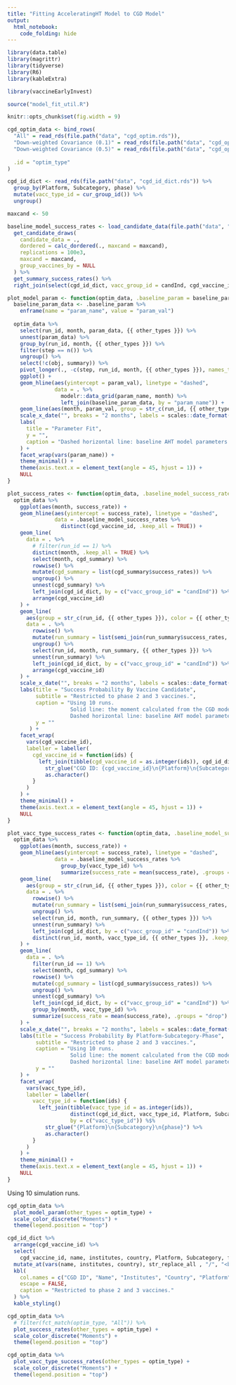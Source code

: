 ```yaml
---
title: "Fitting AcceleratingHT Model to CGD Model"
output: 
  html_notebook:
    code_folding: hide
---
```


```r
library(data.table)
library(magrittr)
library(tidyverse)
library(R6)
library(kableExtra)

library(vaccineEarlyInvest)

source("model_fit_util.R")

knitr::opts_chunk$set(fig.width = 9)
```

```r
cgd_optim_data <- bind_rows(
  "All" = read_rds(file.path("data", "cgd_optim.rds")),
  "Down-weighted Covariance (0.1)" = read_rds(file.path("data", "cgd_optim_vcov_weighted_0.1.rds")), 
  "Down-weighted Covariance (0.5)" = read_rds(file.path("data", "cgd_optim_vcov_weighted_0.5.rds")), 
  
  .id = "optim_type" 
) 

cgd_id_dict <- read_rds(file.path("data", "cgd_id_dict.rds")) %>% 
  group_by(Platform, Subcategory, phase) %>% 
  mutate(vacc_type_id = cur_group_id()) %>% 
  ungroup()
```

```r
maxcand <- 50

baseline_model_success_rates <- load_candidate_data(file.path("data", "vaccinesSummaryCGD.csv")) %>% 
  get_candidate_draws(
    candidate_data = ., 
    dordered = calc_dordered(., maxcand = maxcand),
    replications = 100e3, 
    maxcand = maxcand,
    group_vaccines_by = NULL 
  ) %>% 
  get_summary_success_rates() %>%
  right_join(select(cgd_id_dict, vacc_group_id = candInd, cgd_vaccine_id, vacc_type_id), by = "vacc_group_id")
```


```r
plot_model_param <- function(optim_data, .baseline_param = baseline_param, other_types = NULL) {
  baseline_param_data <- .baseline_param %>% 
    enframe(name = "param_name", value = "param_val")
  
  optim_data %>% 
    select(run_id, month, param_data, {{ other_types }}) %>% 
    unnest(param_data) %>% 
    group_by(run_id, month, {{ other_types }}) %>%
    filter(step == n()) %>%
    ungroup() %>%
    select(!c(obj, summary)) %>%  
    pivot_longer(., -c(step, run_id, month, {{ other_types }}), names_to = "param_name", values_to = "param_val") %>% 
    ggplot() +
    geom_hline(aes(yintercept = param_val), linetype = "dashed", 
               data = . %>% 
                 modelr::data_grid(param_name, month) %>% 
                 left_join(baseline_param_data, by = "param_name")) +
    geom_line(aes(month, param_val, group = str_c(run_id, {{ other_types }}), color = {{ other_types }}), alpha = 0.5) +
    scale_x_date("", breaks = "2 months", labels = scales::date_format("%m/%y")) +
    labs(
      title = "Parameter Fit", 
      y = "",
      caption = "Dashed horizontal line: baseline AHT model parameters."
    ) +
    facet_wrap(vars(param_name)) +
    theme_minimal() +
    theme(axis.text.x = element_text(angle = 45, hjust = 1)) +
    NULL
}

plot_success_rates <- function(optim_data, .baseline_model_success_rates = baseline_model_success_rates, other_types = NULL) {
  optim_data %>% 
    ggplot(aes(month, success_rate)) +
    geom_hline(aes(yintercept = success_rate), linetype = "dashed",
               data = .baseline_model_success_rates %>% 
                 distinct(cgd_vaccine_id, .keep_all = TRUE)) +
    geom_line(
      data = . %>%
        # filter(run_id == 1) %>%
        distinct(month, .keep_all = TRUE) %>%
        select(month, cgd_summary) %>%
        rowwise() %>%
        mutate(cgd_summary = list(cgd_summary$success_rates)) %>%
        ungroup() %>%
        unnest(cgd_summary) %>% 
        left_join(cgd_id_dict, by = c("vacc_group_id" = "candInd")) %>% 
        arrange(cgd_vaccine_id)
    ) +
    geom_line(
      aes(group = str_c(run_id, {{ other_types }}), color = {{ other_types }}), alpha = 0.5,
      data = . %>%
        rowwise() %>%
        mutate(run_summary = list(semi_join(run_summary$success_rates, cgd_summary$success_rates, by = "vacc_group_id"))) %>%
        ungroup() %>%
        select(run_id, month, run_summary, {{ other_types }}) %>%
        unnest(run_summary) %>% 
        left_join(cgd_id_dict, by = c("vacc_group_id" = "candInd")) %>% 
        arrange(cgd_vaccine_id)
    ) +
    scale_x_date("", breaks = "2 months", labels = scales::date_format("%m/%y")) +
    labs(title = "Success Probability By Vaccine Candidate",
         subtitle = "Restricted to phase 2 and 3 vaccines.",
         caption = "Using 10 runs.
                    Solid line: the moment calculated from the CGD model data.
                    Dashed horizontal line: baseline AHT model parameters.",
         y = ""
       ) +
    facet_wrap(
      vars(cgd_vaccine_id),
      labeller = labeller(
        cgd_vaccine_id = function(ids) {
          left_join(tibble(cgd_vaccine_id = as.integer(ids)), cgd_id_dict, by = c("cgd_vaccine_id")) %$%
            str_glue("CGD ID: {cgd_vaccine_id}\n{Platform}\n{Subcategory}\n{phase}") %>%
            as.character()
        }
      )
    ) +
    theme_minimal() +
    theme(axis.text.x = element_text(angle = 45, hjust = 1)) +
    NULL
}

plot_vacc_type_success_rates <- function(optim_data, .baseline_model_success_rates = baseline_model_success_rates, other_types = NULL) {
  optim_data %>% 
    ggplot(aes(month, success_rate)) +
    geom_hline(aes(yintercept = success_rate), linetype = "dashed",
               data = .baseline_model_success_rates %>% 
                 group_by(vacc_type_id) %>% 
                 summarize(success_rate = mean(success_rate), .groups = "drop")) +
    geom_line(
      aes(group = str_c(run_id, {{ other_types }}), color = {{ other_types }}), alpha = 0.5,
      data = . %>%
        rowwise() %>%
        mutate(run_summary = list(semi_join(run_summary$success_rates, cgd_summary$success_rates, by = "vacc_group_id"))) %>%
        ungroup() %>%
        select(run_id, month, run_summary, {{ other_types }}) %>%
        unnest(run_summary) %>% 
        left_join(cgd_id_dict, by = c("vacc_group_id" = "candInd")) %>% 
        distinct(run_id, month, vacc_type_id, {{ other_types }}, .keep_all = TRUE)
    ) +
    geom_line(
      data = . %>%
        filter(run_id == 1) %>%
        select(month, cgd_summary) %>%
        rowwise() %>%
        mutate(cgd_summary = list(cgd_summary$success_rates)) %>%
        ungroup() %>%
        unnest(cgd_summary) %>% 
        left_join(cgd_id_dict, by = c("vacc_group_id" = "candInd")) %>% 
        group_by(month, vacc_type_id) %>% 
        summarize(success_rate = mean(success_rate), .groups = "drop")
    ) +
    scale_x_date("", breaks = "2 months", labels = scales::date_format("%m/%y")) +
    labs(title = "Success Probability By Platform-Subcategory-Phase",
         subtitle = "Restricted to phase 2 and 3 vaccines.",
         caption = "Using 10 runs.
                    Solid line: the moment calculated from the CGD model data.
                    Dashed horizontal line: baseline AHT model parameters.",
         y = ""
    ) +
    facet_wrap(
      vars(vacc_type_id),
      labeller = labeller(
        vacc_type_id = function(ids) {
          left_join(tibble(vacc_type_id = as.integer(ids)), 
                    distinct(cgd_id_dict, vacc_type_id, Platform, Subcategory, phase), 
                    by = c("vacc_type_id")) %$%
            str_glue("{Platform}\n{Subcategory}\n{phase}") %>%
            as.character()
        }
      )
    ) +
    theme_minimal() +
    theme(axis.text.x = element_text(angle = 45, hjust = 1)) +
    NULL
}
```

Using 10 simulation runs.

```r
cgd_optim_data %>% 
  plot_model_param(other_types = optim_type) +
  scale_color_discrete("Moments") +
  theme(legend.position = "top")
```

```r
cgd_id_dict %>%
  arrange(cgd_vaccine_id) %>% 
  select(
    cgd_vaccine_id, name, institutes, country, Platform, Subcategory, firm_size, funding, phase) %>%
  mutate_at(vars(name, institutes, country), str_replace_all , "/", "<br>") %>% 
  kbl(
    col.names = c("CGD ID", "Name", "Institutes", "Country", "Platform", "Subcategory", "Firm Size", "Funding", "Phase"), 
    escape = FALSE, 
    caption = "Restricted to phase 2 and 3 vaccines." 
  ) %>% 
  kable_styling()
```

```r
cgd_optim_data %>% 
  # filter(fct_match(optim_type, "All")) %>% 
  plot_success_rates(other_types = optim_type) +
  scale_color_discrete("Moments") +
  theme(legend.position = "top")
```

```r
cgd_optim_data %>% 
  plot_vacc_type_success_rates(other_types = optim_type) +
  scale_color_discrete("Moments") +
  theme(legend.position = "top")
```
